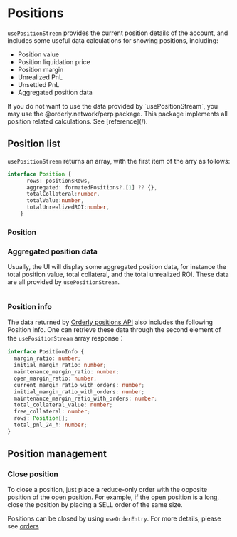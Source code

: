 
# Positions

`usePositionStream` provides the current position details of the account, and includes some useful data calculations for showing positions, including:

- Position value
- Position liquidation price
- Position margin
- Unrealized PnL
- Unsettled PnL
- Aggregated position data

<Callout type="info">
  If you do not want to use the data provided by `usePositionStream`, you may use the @orderly.network/perp package. This package implements all position related calculations. See [reference](/).
</Callout>

## Position list

`usePositionStream` returns an array, with the first item of the arry as follows:

```typescript
interface Position {
      rows: positionsRows,
      aggregated: formatedPositions?.[1] ?? {},
      totalCollateral:number,
      totalValue:number,
      totalUnrealizedROI:number,
    }

```

### Position

### Aggregated position data

Usually, the UI will display some aggregated position data, for instance the total position value, total collateral, and the total unrealized ROI. These data are all provided by `usePositionStream`.

```typescript

```

### Position info

The data returned by [Orderly positions API](/) also includes the following Position info. One can retrieve these data through the second element of the `usePositionStream` array response：

```typescript
interface PositionInfo {
  margin_ratio: number;
  initial_margin_ratio: number;
  maintenance_margin_ratio: number;
  open_margin_ratio: number;
  current_margin_ratio_with_orders: number;
  initial_margin_ratio_with_orders: number;
  maintenance_margin_ratio_with_orders: number;
  total_collateral_value: number;
  free_collateral: number;
  rows: Position[];
  total_pnl_24_h: number;
}
```

## Position management

### Close position

To close a position, just place a reduce-only order with the opposite position of the open position. For example, if the open position is a long, close the position by placing a SELL order of the same size.

Positions can be closed by using `useOrderEntry`. For more details, please see [orders](/orders)
